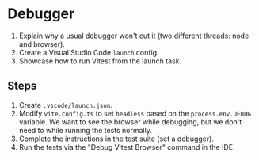 # Debugger

1. Explain why a usual debugger won't cut it (two different threads: node and browser).
1. Create a Visual Studio Code `launch` config.
1. Showcase how to run Vitest from the launch task.

## Steps

1. Create `.vscode/launch.json`.
1. Modify `vite.config.ts` to set `headless` based on the `process.env.DEBUG` variable. We want to see the browser while debugging, but we don't need to while running the tests normally.
1. Complete the instructions in the test suite (set a debugger).
1. Run the tests via the "Debug Vitest Browser" command in the IDE.
